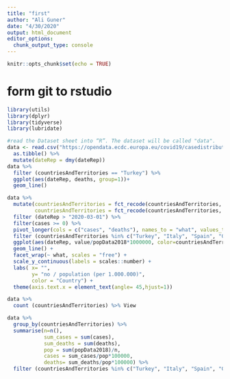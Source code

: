 ```yaml
---
title: "first"
author: "Ali Guner"
date: "4/30/2020"
output: html_document
editor_options: 
  chunk_output_type: console
---
```


```r
knitr::opts_chunk$set(echo = TRUE)
```
# form git to rstudio

```r
library(utils)
library(dplyr)
library(tidyverse)
library(lubridate)
```


```r
#read the Dataset sheet into “R”. The dataset will be called "data".
data <- read.csv("https://opendata.ecdc.europa.eu/covid19/casedistribution/csv", na.strings = "", fileEncoding = "UTF-8-BOM") %>% 
  as.tibble() %>% 
  mutate(dateRep = dmy(dateRep))
data %>% 
  filter (countriesAndTerritories == "Turkey") %>% 
  ggplot(aes(dateRep, deaths, group=1))+
  geom_line()
```


```r
data %>% 
  mutate(countriesAndTerritories = fct_recode(countriesAndTerritories, "US" = "United_States_of_America"),
         countriesAndTerritories = fct_recode(countriesAndTerritories, "UK" = "United_Kingdom")) %>% 
  filter (dateRep > "2020-03-01") %>% 
  filter(cases >= 0) %>% 
  pivot_longer(cols = c("cases", "deaths"), names_to = "what", values_to = "value") %>% 
  filter (countriesAndTerritories %in% c("Turkey", "Italy", "Spain", "Germany", "US","UK")) %>% 
  ggplot(aes(dateRep, value/popData2018*1000000, color=countriesAndTerritories))+
  geom_line() +
  facet_wrap(~ what, scales = "free") +
  scale_y_continuous(labels = scales::number) +
  labs( x= "",
        y= "no / population (per 1.000.000)",
        color = "Country") +
  theme(axis.text.x = element_text(angle= 45,hjust=1))
```


```r
data %>% 
  count (countriesAndTerritories) %>% View
```


```r
data %>% 
  group_by(countriesAndTerritories) %>% 
  summarise(n=n(),
            sum_cases = sum(cases), 
            sum_deaths = sum(deaths),
            pop = sum(popData2018)/n,
            cases = sum_cases/pop*100000,
            deaths= sum_deaths/pop*100000) %>% 
  filter (countriesAndTerritories %in% c("Turkey", "Italy", "Spain", "Germany", "United_States_of_America", "China")) %>% 
  

```


